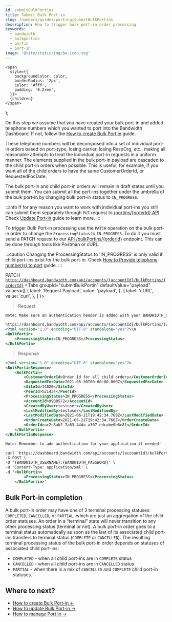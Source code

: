```yaml
---
id: submitBulkPortins
title: Submit Bulk Port-in
slug: /numbers/guides/porting/submitBulkPortins
description: How to trigger bulk port-in order processing
keywords:
  - bandwidth
  - bulkportins
  - portin
  - port-in
image: '@site/static/img/bw-icon.svg'
---
```




    <span
      style={{
        backgroundColor: color,
        borderRadius: '2px',
        color: '#fff',
        padding: '0.2rem',
      }}>
      {children}
    </span>
  );

On this step we assume that you have created your bulk port-in and added telephone numbers which you wanted to port into the Bandwidth Dashboard. If not, follow the [How to create Bulk Port in](/docs/numbers/guides/porting/createBulkPortins) guide.

These telephone numbers will be decomposed into a set of individual port-in orders based on port-type, losing carrier, losing RespOrg, etc., making all reasonable attempts to treat the individual port-in requests in a uniform manner. The elements supplied in the bulk port-in payload are cascaded to the child port-in orders when possible. This is useful, for example, if you want all of the child orders to have the same CustomerOrderId, or RequestedFocDate.

The bulk port-in and child port-in orders will remain in draft states until you submit them. You can submit all the port-ins together under the umbrella of the bulk port-in by changing bulk port-in status to ```IN_PROGRESS```.

:::info
If for any reason you want to work with individual port-ins you still can submit them separately through ```PUT``` request to [/portins/{orderId} API](/apis/numbers/#operation/UpdatePortin). Check [Update Port-in](/docs/numbers/guides/porting/updatePortin) guide to learn more.
:::

To trigger Bulk Port-in processing use the ```PATCH``` operation on the bulk port-in order to change the ```ProcessingStatus``` to ```IN_PROGRESS```. To do it you must send a <Highlight color="#652B51">PATCH</Highlight> request to our [API /bulkPortins/{orderId}](/apis/numbers/#operation/PatchBulkPortin) endpoint. This can be done through tools like Postman or cURL.

:::caution
Changing the ProcessingStatus to 'IN_PROGRESS' is only valid if child port-ins exist for the bulk port-in. Check [How to Provide telephone number(s) to port](/docs/numbers/guides/porting/createBulkPortins/#provide-telephone-numbers-to-port) guide.
:::

<Highlight color="#652B51">PATCH</Highlight> <code>https://dashboard.bandwidth.com/api/accounts/{accountId}/bulkPortins/{orderId}</code>
<Tabs
    groupId="submitBulkPortin"
    defaultValue="payload"
    values={[
        { label: 'Request Payload', value: 'payload', },
        { label: 'cURL', value: 'curl', },
    ]
    }>
<TabItem value="payload">

> Request

```xml
Note: Make sure an authentication header is added with your BANDWIDTH_USERNAME and BANDWIDTH_PASSWORD

https://dashboard.bandwidth.com/api/accounts/{accountId}/bulkPortins/{orderId}
<?xml version="1.0" encoding="UTF-8" standalone="yes"?>\n
<BulkPortin>
    <ProcessingStatus>IN_PROGRESS</ProcessingStatus>
</BulkPortin>
```

> Response

```xml
<?xml version="1.0" encoding="UTF-8" standalone="yes"?>
<BulkPortinResponse>
    <BulkPortin>
        <CustomerOrderId>Order Id for all child orders</CustomerOrderId>
        <RequestedFocDate>2021-06-30T00:00:00.000Z</RequestedFocDate>
        <SiteId>14020</SiteId>
        <PeerId>521434</PeerId>
        <ProcessingStatus>IN_PROGRESS</ProcessingStatus>
        <AccountId>9900572</AccountId>
        <CreatedByUser>testuser</CreatedByUser>
        <LastModifiedBy>testuser</LastModifiedBy>
        <LastModifiedDate>2021-06-21T19:42:34.760Z</LastModifiedDate>
        <OrderCreateDate>2021-06-21T19:42:34.760Z</OrderCreateDate>
        <OrderId>ac2c8ab2-7a63-44da-a307-edcabe0b6c81</OrderId>
    </BulkPortin>
</BulkPortinResponse>
```

</TabItem>
<TabItem value="curl">

```xml
Note: Remember to add authentication for your application if needed!

curl 'https://dashboard.bandwidth.com/api/accounts/{accountId}/bulkPortins/{orderId}' \
-X POST \
-U '{BANDWIDTH_USERNAME}:{BANDWIDTH_PASSWORD}' \
-H 'Content-Type: application/xml' \
-d '<BulkPortin>
        <ProcessingStatus>IN_PROGRESS</ProcessingStatus>
    </BulkPortin>'
```

</TabItem>
</Tabs>

## Bulk Port-in completion

A bulk port-in order may have one of 3 terminal processing statuses: ```COMPLETED```, ```CANCELLED```, or ```PARTIAL```, which are just an aggregation of the child order statuses. An order in a “terminal” state will never transition to any other processing status (terminal or not). A bulk port-in order goes to a terminal status automatically as soon as the last of its associated child port-ins transfers to terminal status (```COMPLETE``` or ```CANCELLED```). The resulting terminal processing status of the bulk port-in order depends on statuses of associated child port-ins:
* ```COMPLETED``` - when all child port-ins are in ```COMPLETE``` status
* ```CANCELLED``` - when all child port-ins are in ```CANCELLED``` status
* ```PARTIAL``` - when there is a mix of ```CANCELLED``` and ```COMPLETE``` child port-in statuses.

## Where to next?

- [How to create Bulk Port-in ←](/docs/numbers/guides/porting/updateBulkPortins)
- [How to update Bulk Port-in →](/docs/numbers/guides/porting/updateBulkPortins)
- [How to manage Port in →](/docs/numbers/guides/porting/updatePortin)